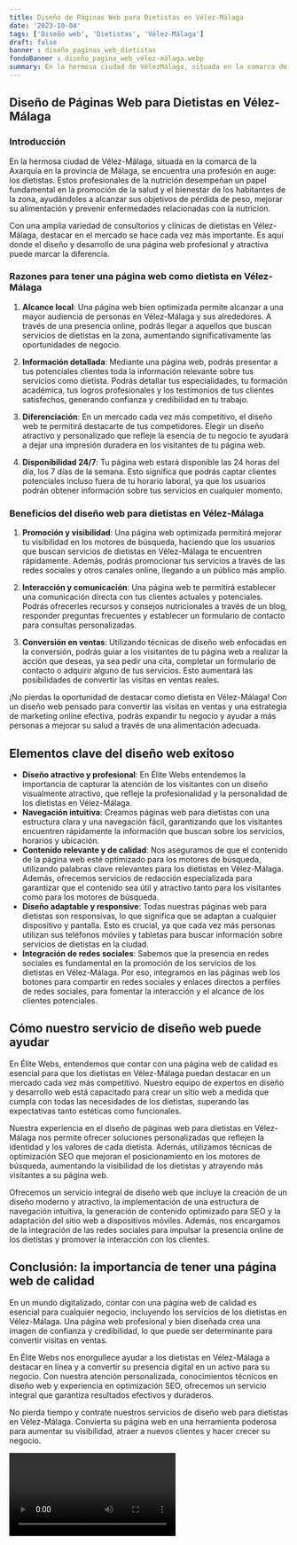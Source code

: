 ```yaml
---
title: Diseño de Páginas Web para Dietistas en Vélez-Málaga
date: '2023-10-04'
tags: ['Diseño web', 'Dietistas', 'Vélez-Málaga']
draft: false
banner : diseño_paginas_web_dietistas
fondoBanner : diseño_pagina_web_vélez-málaga.webp
summary: En la hermosa ciudad de VélezMálaga, situada en la comarca de la Axarquía en la provincia de Málaga, se encuentra una profesión en auge los dietistas. Estos profesionales de la nutrición desempeñan un papel fundamental en la promoción de la salud y el bienestar de los habitantes de la zona, ayudándoles a alcanzar sus objetivos de pérdida de peso, mejorar su alimentación y prevenir enfermedades relacionadas con la nutrición.
---
```


## Diseño de Páginas Web para Dietistas en Vélez-Málaga

### Introducción

En la hermosa ciudad de Vélez-Málaga, situada en la comarca de la Axarquía en la provincia de Málaga, se encuentra una profesión en auge: los dietistas. Estos profesionales de la nutrición desempeñan un papel fundamental en la promoción de la salud y el bienestar de los habitantes de la zona, ayudándoles a alcanzar sus objetivos de pérdida de peso, mejorar su alimentación y prevenir enfermedades relacionadas con la nutrición.

Con una amplia variedad de consultorios y clínicas de dietistas en Vélez-Málaga, destacar en el mercado se hace cada vez más importante. Es aquí donde el diseño y desarrollo de una página web profesional y atractiva puede marcar la diferencia.

### Razones para tener una página web como dietista en Vélez-Málaga

1. **Alcance local**: Una página web bien optimizada permite alcanzar a una mayor audiencia de personas en Vélez-Málaga y sus alrededores. A través de una presencia online, podrás llegar a aquellos que buscan servicios de dietistas en la zona, aumentando significativamente las oportunidades de negocio.

2. **Información detallada**: Mediante una página web, podrás presentar a tus potenciales clientes toda la información relevante sobre tus servicios como dietista. Podrás detallar tus especialidades, tu formación académica, tus logros profesionales y los testimonios de tus clientes satisfechos, generando confianza y credibilidad en tu trabajo.

3. **Diferenciación**: En un mercado cada vez más competitivo, el diseño web te permitirá destacarte de tus competidores. Elegir un diseño atractivo y personalizado que refleje la esencia de tu negocio te ayudará a dejar una impresión duradera en los visitantes de tu página web.

4. **Disponibilidad 24/7**: Tu página web estará disponible las 24 horas del día, los 7 días de la semana. Esto significa que podrás captar clientes potenciales incluso fuera de tu horario laboral, ya que los usuarios podrán obtener información sobre tus servicios en cualquier momento.

### Beneficios del diseño web para dietistas en Vélez-Málaga

1. **Promoción y visibilidad**: Una página web optimizada permitirá mejorar tu visibilidad en los motores de búsqueda, haciendo que los usuarios que buscan servicios de dietistas en Vélez-Málaga te encuentren rápidamente. Además, podrás promocionar tus servicios a través de las redes sociales y otros canales online, llegando a un público más amplio.

2. **Interacción y comunicación**: Una página web te permitirá establecer una comunicación directa con tus clientes actuales y potenciales. Podrás ofrecerles recursos y consejos nutricionales a través de un blog, responder preguntas frecuentes y establecer un formulario de contacto para consultas personalizadas.

3. **Conversión en ventas**: Utilizando técnicas de diseño web enfocadas en la conversión, podrás guiar a los visitantes de tu página web a realizar la acción que deseas, ya sea pedir una cita, completar un formulario de contacto o adquirir alguno de tus servicios. Esto aumentará las posibilidades de convertir las visitas en ventas reales.

¡No pierdas la oportunidad de destacar como dietista en Vélez-Málaga! Con un diseño web pensado para convertir las visitas en ventas y una estrategia de marketing online efectiva, podrás expandir tu negocio y ayudar a más personas a mejorar su salud a través de una alimentación adecuada.

<GifSeo />

<Cta />

## Elementos clave del diseño web exitoso

- **Diseño atractivo y profesional**: En Élite Webs entendemos la importancia de capturar la atención de los visitantes con un diseño visualmente atractivo, que refleje la profesionalidad y la personalidad de los dietistas en Vélez-Málaga.
- **Navegación intuitiva**: Creamos páginas web para dietistas con una estructura clara y una navegación fácil, garantizando que los visitantes encuentren rápidamente la información que buscan sobre los servicios, horarios y ubicación.
- **Contenido relevante y de calidad**: Nos aseguramos de que el contenido de la página web esté optimizado para los motores de búsqueda, utilizando palabras clave relevantes para los dietistas en Vélez-Málaga. Además, ofrecemos servicios de redacción especializada para garantizar que el contenido sea útil y atractivo tanto para los visitantes como para los motores de búsqueda.
- **Diseño adaptable y responsive**: Todas nuestras páginas web para dietistas son responsivas, lo que significa que se adaptan a cualquier dispositivo y pantalla. Esto es crucial, ya que cada vez más personas utilizan sus teléfonos móviles y tabletas para buscar información sobre servicios de dietistas en la ciudad.
- **Integración de redes sociales**: Sabemos que la presencia en redes sociales es fundamental en la promoción de los servicios de los dietistas en Vélez-Málaga. Por eso, integramos en las páginas web los botones para compartir en redes sociales y enlaces directos a perfiles de redes sociales, para fomentar la interacción y el alcance de los clientes potenciales.

## Cómo nuestro servicio de diseño web puede ayudar

En Élite Webs, entendemos que contar con una página web de calidad es esencial para que los dietistas en Vélez-Málaga puedan destacar en un mercado cada vez más competitivo. Nuestro equipo de expertos en diseño y desarrollo web está capacitado para crear un sitio web a medida que cumpla con todas las necesidades de los dietistas, superando las expectativas tanto estéticas como funcionales.

Nuestra experiencia en el diseño de páginas web para dietistas en Vélez-Málaga nos permite ofrecer soluciones personalizadas que reflejen la identidad y los valores de cada dietista. Además, utilizamos técnicas de optimización SEO que mejoran el posicionamiento en los motores de búsqueda, aumentando la visibilidad de los dietistas y atrayendo más visitantes a su página web.

Ofrecemos un servicio integral de diseño web que incluye la creación de un diseño moderno y atractivo, la implementación de una estructura de navegación intuitiva, la generación de contenido optimizado para SEO y la adaptación del sitio web a dispositivos móviles. Además, nos encargamos de la integración de las redes sociales para impulsar la presencia online de los dietistas y promover la interacción con los clientes.

## Conclusión: la importancia de tener una página web de calidad

En un mundo digitalizado, contar con una página web de calidad es esencial para cualquier negocio, incluyendo los servicios de los dietistas en Vélez-Málaga. Una página web profesional y bien diseñada crea una imagen de confianza y credibilidad, lo que puede ser determinante para convertir visitas en ventas.

En Élite Webs nos enorgullece ayudar a los dietistas en Vélez-Málaga a destacar en línea y a convertir su presencia digital en un activo para su negocio. Con nuestra atención personalizada, conocimientos técnicos en diseño web y experiencia en optimización SEO, ofrecemos un servicio integral que garantiza resultados efectivos y duraderos.

No pierda tiempo y contrate nuestros servicios de diseño web para dietistas en Vélez-Málaga. Convierta su página web en una herramienta poderosa para aumentar su visibilidad, atraer a nuevos clientes y hacer crecer su negocio.

<Video />

<CtaBot job='Dietistas' city='Vélez-Málaga'/>

<Gmaps query='Vélez-Málaga+españa+maps' />